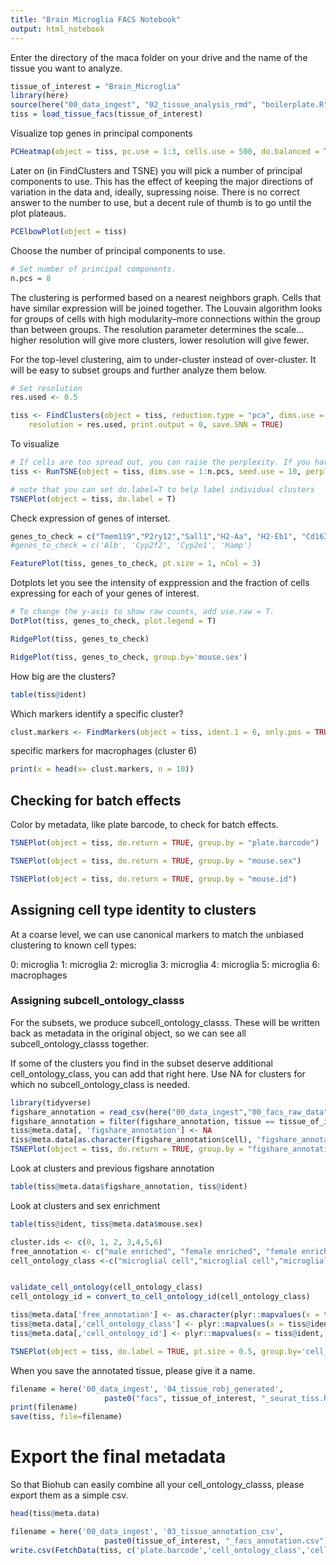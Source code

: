 ```yaml
---
title: "Brain Microglia FACS Notebook"
output: html_notebook
---
```


Enter the directory of the maca folder on your drive and the name of the tissue you want to analyze.

```r
tissue_of_interest = "Brain_Microglia"
library(here)
source(here("00_data_ingest", "02_tissue_analysis_rmd", "boilerplate.R"))
tiss = load_tissue_facs(tissue_of_interest)
```

Visualize top genes in principal components


```r
PCHeatmap(object = tiss, pc.use = 1:3, cells.use = 500, do.balanced = TRUE, label.columns = FALSE, num.genes = 8)
```

Later on (in FindClusters and TSNE) you will pick a number of principal components to use. This has the effect of keeping the major directions of variation in the data and, ideally, supressing noise. There is no correct answer to the number to use, but a decent rule of thumb is to go until the plot plateaus.

```r
PCElbowPlot(object = tiss)
```

Choose the number of principal components to use.
```r
# Set number of principal components. 
n.pcs = 8
```

The clustering is performed based on a nearest neighbors graph. Cells that have similar expression will be joined together. The Louvain algorithm looks for groups of cells with high modularity--more connections within the group than between groups. The resolution parameter determines the scale...higher resolution will give more clusters, lower resolution will give fewer.

For the top-level clustering, aim to under-cluster instead of over-cluster. It will be easy to subset groups and further analyze them below.

```r
# Set resolution 
res.used <- 0.5

tiss <- FindClusters(object = tiss, reduction.type = "pca", dims.use = 1:n.pcs, 
    resolution = res.used, print.output = 0, save.SNN = TRUE)
```

To visualize 
```r
# If cells are too spread out, you can raise the perplexity. If you have few cells, try a lower perplexity (but never less than 10).
tiss <- RunTSNE(object = tiss, dims.use = 1:n.pcs, seed.use = 10, perplexity=40)
```


```r
# note that you can set do.label=T to help label individual clusters
TSNEPlot(object = tiss, do.label = T)
```


Check expression of genes of interset.

```r
genes_to_check = c("Tmem119","P2ry12","Sall1","H2-Aa", "H2-Eb1", "Cd163")
#genes_to_check = c('Alb', 'Cyp2f2', 'Cyp2e1', 'Hamp')

FeaturePlot(tiss, genes_to_check, pt.size = 1, nCol = 3)
```

Dotplots let you see the intensity of exppression and the fraction of cells expressing for each of your genes of interest.

```r
# To change the y-axis to show raw counts, add use.raw = T.
DotPlot(tiss, genes_to_check, plot.legend = T)
```

```r
RidgePlot(tiss, genes_to_check)
```

```r
RidgePlot(tiss, genes_to_check, group.by='mouse.sex')
```

How big are the clusters?
```r
table(tiss@ident)
```

Which markers identify a specific cluster?

```r
clust.markers <- FindMarkers(object = tiss, ident.1 = 6, only.pos = TRUE, min.pct = 0.25, thresh.use = 0.25)
```

specific markers for macrophages (cluster 6)

```r
print(x = head(x= clust.markers, n = 10))
```

## Checking for batch effects

Color by metadata, like plate barcode, to check for batch effects.
```r
TSNEPlot(object = tiss, do.return = TRUE, group.by = "plate.barcode")
```


```r
TSNEPlot(object = tiss, do.return = TRUE, group.by = "mouse.sex")
```



```r
TSNEPlot(object = tiss, do.return = TRUE, group.by = "mouse.id")
```


## Assigning cell type identity to clusters

At a coarse level, we can use canonical markers to match the unbiased clustering to known cell types:

0: microglia 
1: microglia 
2: microglia
3: microglia
4: microglia
5: microglia
6: macrophages

### Assigning subcell_ontology_classs
For the subsets, we produce subcell_ontology_classs. These will be written back as metadata in the original object, so we can see all subcell_ontology_classs together.

If some of the clusters you find in the subset deserve additional cell_ontology_class, you can add that right here. Use NA for clusters for which no subcell_ontology_class is needed.

```r
library(tidyverse)
figshare_annotation = read_csv(here("00_data_ingest","00_facs_raw_data", "annotations_FACS.csv"))
figshare_annotation = filter(figshare_annotation, tissue == tissue_of_interest)
tiss@meta.data[, 'figshare_annotation'] <- NA
tiss@meta.data[as.character(figshare_annotation$cell), 'figshare_annotation'] <- as.character(figshare_annotation$cell_ontology_class)
TSNEPlot(object = tiss, do.return = TRUE, group.by = "figshare_annotation")
```

Look at clusters and previous figshare annotation
```r
table(tiss@meta.data$figshare_annotation, tiss@ident)
```



Look at clusters and sex enrichment
```r
table(tiss@ident, tiss@meta.data$mouse.sex)
```


```r
cluster.ids <- c(0, 1, 2, 3,4,5,6)
free_annotation <- c("male enriched", "female enriched", "female enriched", "male enriched", NA, NA, NA)
cell_ontology_class <-c("microglial cell","microglial cell","microglial cell","microglial cell","microglial cell","macrophage", "microglial cell")


validate_cell_ontology(cell_ontology_class)
cell_ontology_id = convert_to_cell_ontology_id(cell_ontology_class)

tiss@meta.data['free_annotation'] <- as.character(plyr::mapvalues(x = tiss@ident, from = cluster.ids, to = free_annotation))
tiss@meta.data[,'cell_ontology_class'] <- plyr::mapvalues(x = tiss@ident, from = cluster.ids, to = cell_ontology_class)
tiss@meta.data[,'cell_ontology_id'] <- plyr::mapvalues(x = tiss@ident, from = cluster.ids, to = cell_ontology_id)

TSNEPlot(object = tiss, do.label = TRUE, pt.size = 0.5, group.by='cell_ontology_class')
```



When you save the annotated tissue, please give it a name.

```r
filename = here('00_data_ingest', '04_tissue_robj_generated', 
                     paste0("facs", tissue_of_interest, "_seurat_tiss.Robj"))
print(filename)
save(tiss, file=filename)
```


# Export the final metadata

So that Biohub can easily combine all your cell_ontology_classs, please export them as a simple csv.

```r
head(tiss@meta.data)
```


```r
filename = here('00_data_ingest', '03_tissue_annotation_csv', 
                     paste0(tissue_of_interest, "_facs_annotation.csv"))
write.csv(FetchData(tiss, c('plate.barcode','cell_ontology_class','cell_ontology_id', 'free_annotation', 'tSNE_1', 'tSNE_2')), file=filename)
```

